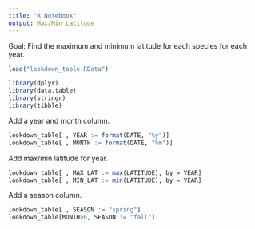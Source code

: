 ```yaml
---
title: "R Notebook"
output: Max/Min Latitude
---
```


Goal: Find the maximum and minimum latitude for each species for each year.

```r
load("lookdown_table.RData")

library(dplyr)
library(data.table)
library(stringr)
library(tibble)
```

Add a year and month column.
```r
lookdown_table[ , YEAR := format(DATE, "%y")]
lookdown_table[ , MONTH := format(DATE, "%m")]
```

Add max/min latitude for year.
```r
lookdown_table[ , MAX_LAT := max(LATITUDE), by = YEAR]
lookdown_table[ , MIN_LAT := min(LATITUDE), by = YEAR]
```

Add a season column.
```r
lookdown_table[ , SEASON := "spring"]
lookdown_table[MONTH>6, SEASON := "fall"]
```

